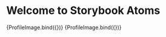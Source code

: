 
<Meta title="Atoms/ProfileImage" component={ProfileImage} subcomponents={{}} />

# Welcome to Storybook Atoms

<Canvas>
  <Story
    name="oval"
    args={{
      source: {
        uri:
          'https://www.bundestag.de/resource/image/518108/3x4/284/379/5a9d5a921e68d5ad3082f6351429a471/bc/bahr_ulrike_gross.jpg',
      },
      height: 200,
      variant: 'oval',
    }}
  >
    {ProfileImage.bind({})}
  </Story>
</Canvas>

<Canvas>
  <Story
    name="round"
    args={{
      source: {
        uri:
          'https://www.bundestag.de/resource/image/518108/3x4/284/379/5a9d5a921e68d5ad3082f6351429a471/bc/bahr_ulrike_gross.jpg',
      },
      height: 50,
      variant: 'round',
    }}
  >
    {ProfileImage.bind({})}
  </Story>
</Canvas>

<ArgsTable of={ProfileImage} />
